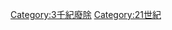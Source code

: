 {{DisestablishmentsInCentury|20|21|20|22}}

{{Commonscat|21st-century disestablishments}}

[[Category:3千紀廢除|Category:3千紀廢除]]
[[Category:21世紀|Category:21世紀]]